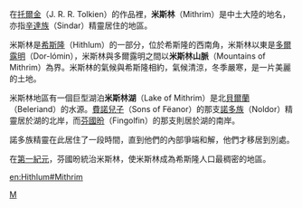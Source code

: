 在[[托爾金|托爾金]]（J. R. R. Tolkien）的作品裡，'''米斯林'''（Mithrim）是中土大陸的地名，亦指[[辛達族|辛達族]]（Sindar）精靈居住的地區。

米斯林是[[希斯隆|希斯隆]]（Hithlum）的一部分，位於希斯隆的西南角，米斯林以東是[[多爾露明|多爾露明]]（Dor-lómin），米斯林與多爾露明之間以'''米斯林山脈'''（Mountains of Mithrim）為界。米斯林的氣候與希斯隆相約，氣候清涼，冬季嚴寒，是一片美麗的土地。

米斯林地區有一個巨型湖泊'''米斯林湖'''（Lake of Mithrim）是北[[貝爾蘭|貝爾蘭]]（Beleriand）的水源。[[費諾兒子|費諾兒子]]（Sons of Fëanor）的那支[[諾多族|諾多族]]（Noldor）精靈居於湖的北岸，而[[芬國昐|芬國昐]]（Fingolfin）的那支則居於湖的南岸。

諾多族精靈在此居住了一段時間，直到他們的內部爭端和解，他們才移居到別處。

在[[第一紀元|第一紀元]]，芬國昐統治米斯林，使米斯林成為希斯隆人口最稠密的地區。

{{Tolkien-stub}}

[[Category:中土大陸的地理|M]]

[[en:Hithlum#Mithrim|en:Hithlum#Mithrim]]